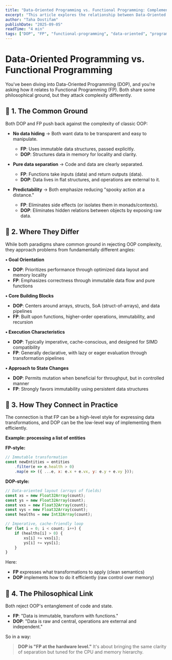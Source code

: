 ```yaml
---
title: "Data-Oriented Programming vs. Functional Programming: Complementary Approaches to Complexity"
excerpt: "This article explores the relationship between Data-Oriented Programming (DOP) and Functional Programming (FP), two paradigms that address software complexity in complementary ways. While both reject OOP's entanglement of code and state, DOP focuses on optimizing data layout and memory efficiency for performance, whereas FP emphasizes immutability and pure functions for correctness. Learn how these approaches can work together, with FP providing high-level transformation semantics and DOP enabling low-level hardware efficiency."
author: "Taha Dostifam"
publishDate: "2025-09-05"
readTime: "4 min"
tags: ["DOP", "FP", "functional-programming", "data-oriented", "programming-paradigms", "performance", "software-design"]
---
```


# Data-Oriented Programming vs. Functional Programming

You've been diving into Data-Oriented Programming (DOP), and you're asking how it relates to Functional Programming (FP). Both share some philosophical ground, but they attack complexity differently.

## 🔹 1. The Common Ground

Both DOP and FP push back against the complexity of classic OOP:

- **No data hiding** → Both want data to be transparent and easy to manipulate.
  - **FP**: Uses immutable data structures, passed explicitly.
  - **DOP**: Structures data in memory for locality and clarity.

- **Pure data separation** → Code and data are clearly separated.
  - **FP**: Functions take inputs (data) and return outputs (data).
  - **DOP**: Data lives in flat structures, and operations are external to it.

- **Predictability** → Both emphasize reducing "spooky action at a distance."
  - **FP**: Eliminates side effects (or isolates them in monads/contexts).
  - **DOP**: Eliminates hidden relations between objects by exposing raw data.

## 🔹 2. Where They Differ

While both paradigms share common ground in rejecting OOP complexity, they approach problems from fundamentally different angles:

**• Goal Orientation**
- **DOP**: Prioritizes performance through optimized data layout and memory locality
- **FP**: Emphasizes correctness through immutable data flow and pure functions

**• Core Building Blocks**  
- **DOP**: Centers around arrays, structs, SoA (struct-of-arrays), and data pipelines
- **FP**: Built upon functions, higher-order operations, immutability, and recursion

**• Execution Characteristics**
- **DOP**: Typically imperative, cache-conscious, and designed for SIMD compatibility
- **FP**: Generally declarative, with lazy or eager evaluation through transformation pipelines

**• Approach to State Changes**
- **DOP**: Permits mutation when beneficial for throughput, but in controlled manner
- **FP**: Strongly favors immutability using persistent data structures

## 🔹 3. How They Connect in Practice

The connection is that FP can be a high-level style for expressing data transformations, and DOP can be the low-level way of implementing them efficiently.

**Example: processing a list of entities**

**FP-style:**

```javascript
// Immutable transformation
const newEntities = entities
    .filter(e => e.health > 0)
    .map(e => ({ ...e, x: e.x + e.vx, y: e.y + e.vy }));
```

**DOP-style:**

```javascript
// Data-oriented layout (arrays of fields)
const xs = new Float32Array(count);
const ys = new Float32Array(count);
const vxs = new Float32Array(count);
const vys = new Float32Array(count);
const healths = new Int32Array(count);

// Imperative, cache-friendly loop
for (let i = 0; i < count; i++) {
    if (healths[i] > 0) {
        xs[i] += vxs[i];
        ys[i] += vys[i];
    }
}
```

Here:

- **FP** expresses what transformations to apply (clean semantics)
- **DOP** implements how to do it efficiently (raw control over memory)

## 🔹 4. The Philosophical Link

Both reject OOP's entanglement of code and state.

- **FP**: "Data is immutable, transform with functions."
- **DOP**: "Data is raw and central, operations are external and independent."

So in a way:

> **DOP is "FP at the hardware level."**
> It's about bringing the same clarity of separation but tuned for the CPU and memory hierarchy.
